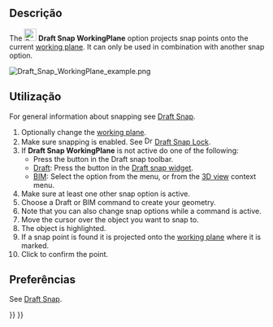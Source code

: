 <languages/>

<div class="mw-translate-fuzzy">
{{Docnav
|[[Draft_Snap_Grid/pt-br|Grade]]
|[[Draft_Snap_Dimensions/pt-br|Dimensões]]
|[[Draft_Workbench/pt-br|Draft]]
|IconL=Draft_Snap_Grid.svg
|IconR=Draft_Snap_Dimensions.svg
|IconC=Workbench_Draft.svg
}}
</div>

{{GuiCommand
|Name=Draft Snap WorkingPlane
|MenuLocation=Snapping → Snap working plane
|Workbenches=[[Draft_Workbench|Draft]], [[BIM_Workbench|BIM]]
|SeeAlso=[[Draft_Snap|Draft Snap]], [[Draft_Snap_Lock|Draft Snap Lock]], [[Draft_SelectPlane|Draft SelectPlane]]
}}

<span id="Description"></span>
== Descrição ==

The [[Image:Draft_Snap_WorkingPlane.svg|24px]] '''Draft Snap WorkingPlane''' option projects snap points onto the current [[Draft_SelectPlane|working plane]]. It can only be used in combination with another snap option.

[[Image:Draft_Snap_WorkingPlane_example.png]]
{{Caption|Snapping the second point of a line to the projected endpoint of an edge}}

<span id="Usage"></span>
== Utilização ==

For general information about snapping see [[Draft_Snap|Draft Snap]].

# Optionally change the [[Draft_SelectPlane|working plane]].
# Make sure snapping is enabled. See [[Image:Draft_Snap_Lock.svg|16px]] [[Draft_Snap_Lock|Draft Snap Lock]].
# If '''Draft Snap WorkingPlane''' is not active do one of the following:
#* Press the {{Button|[[Image:Draft_Snap_WorkingPlane.svg|16px]] [[Draft_Snap_WorkingPlane|Snap working plane]]}} button in the Draft snap toolbar.
#* [[Draft_Workbench|Draft]]: Press the {{Button|[[Image:Draft_Snap_WorkingPlane.svg|16px]] [[Draft_Snap_WorkingPlane|Snap working plane]]}} button in the [[Draft_snap_widget|Draft snap widget]].
#* [[BIM_Workbench|BIM]]: Select the {{MenuCommand|Snapping → [[Image:Draft_Snap_WorkingPlane.svg|16px]] Snap working plane}} option from the menu, or from the [[3D_view|3D view]] context menu.
# Make sure at least one other snap option is active.
# Choose a Draft or BIM command to create your geometry.
# Note that you can also change snap options while a command is active.
# Move the cursor over the object you want to snap to.
# The object is highlighted.
# If a snap point is found it is projected onto the [[Draft_SelectPlane|working plane]] where it is marked.
# Click to confirm the point.

<span id="Preferences"></span>
== Preferências ==

See [[Draft_Snap#Preferences|Draft Snap]].


<div class="mw-translate-fuzzy">
{{Docnav
|[[Draft_Snap_Grid/pt-br|Grade]]
|[[Draft_Snap_Dimensions/pt-br|Dimensões]]
|[[Draft_Workbench/pt-br|Draft]]
|IconL=Draft_Snap_Grid.svg
|IconR=Draft_Snap_Dimensions.svg
|IconC=Workbench_Draft.svg
}}
</div>

{{Draft Tools navi{{#translation:}}}}
{{Userdocnavi{{#translation:}}}}